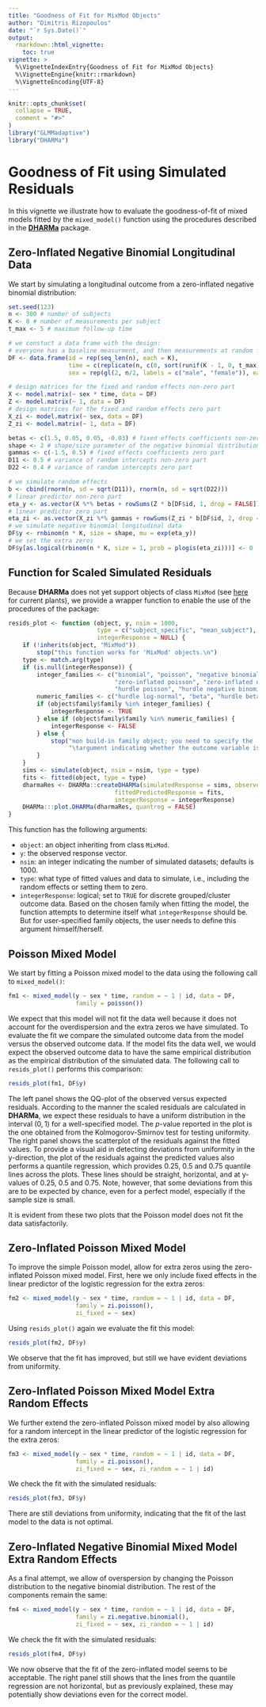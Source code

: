 ```yaml
---
title: "Goodness of Fit for MixMod Objects"
author: "Dimitris Rizopoulos"
date: "`r Sys.Date()`"
output:
  rmarkdown::html_vignette:
    toc: true
vignette: >
  %\VignetteIndexEntry{Goodness of Fit for MixMod Objects}
  %\VignetteEngine{knitr::rmarkdown}
  %\VignetteEncoding{UTF-8}
---
```


```r
knitr::opts_chunk$set(
  collapse = TRUE,
  comment = "#>"
)
library("GLMMadaptive")
library("DHARMa")
```

# Goodness of Fit using Simulated Residuals
In this vignette we illustrate how to evaluate the goodness-of-fit of mixed models fitted
by the `mixed_model()` function using the procedures described in the
[**DHARMa**](https://cran.r-project.org/package=DHARMa) package. 

## Zero-Inflated Negative Binomial Longitudinal Data
We start by simulating a longitudinal outcome from a zero-inflated negative binomial 
distribution:
```r
set.seed(123)
n <- 300 # number of subjects
K <- 8 # number of measurements per subject
t_max <- 5 # maximum follow-up time

# we constuct a data frame with the design: 
# everyone has a baseline measurment, and then measurements at random follow-up times
DF <- data.frame(id = rep(seq_len(n), each = K),
                 time = c(replicate(n, c(0, sort(runif(K - 1, 0, t_max))))),
                 sex = rep(gl(2, n/2, labels = c("male", "female")), each = K))

# design matrices for the fixed and random effects non-zero part
X <- model.matrix(~ sex * time, data = DF)
Z <- model.matrix(~ 1, data = DF)
# design matrices for the fixed and random effects zero part
X_zi <- model.matrix(~ sex, data = DF)
Z_zi <- model.matrix(~ 1, data = DF)

betas <- c(1.5, 0.05, 0.05, -0.03) # fixed effects coefficients non-zero part
shape <- 2 # shape/size parameter of the negative binomial distribution
gammas <- c(-1.5, 0.5) # fixed effects coefficients zero part
D11 <- 0.5 # variance of random intercepts non-zero part
D22 <- 0.4 # variance of random intercepts zero part

# we simulate random effects
b <- cbind(rnorm(n, sd = sqrt(D11)), rnorm(n, sd = sqrt(D22)))
# linear predictor non-zero part
eta_y <- as.vector(X %*% betas + rowSums(Z * b[DF$id, 1, drop = FALSE]))
# linear predictor zero part
eta_zi <- as.vector(X_zi %*% gammas + rowSums(Z_zi * b[DF$id, 2, drop = FALSE]))
# we simulate negative binomial longitudinal data
DF$y <- rnbinom(n * K, size = shape, mu = exp(eta_y))
# we set the extra zeros
DF$y[as.logical(rbinom(n * K, size = 1, prob = plogis(eta_zi)))] <- 0
```

## Function for Scaled Simulated Residuals
Because **DHARMa** does not yet support objects of class `MixMod` (see 
[here](https://github.com/florianhartig/DHARMa/issues/96) for current plants), we provide 
a wrapper function to enable the use of the procedures of the package:
```r
resids_plot <- function (object, y, nsim = 1000,
                         type = c("subject_specific", "mean_subject"),
                         integerResponse = NULL) {
    if (!inherits(object, "MixMod"))
        stop("this function works for 'MixMod' objects.\n")
    type <- match.arg(type)
    if (is.null(integerResponse)) {
        integer_families <- c("binomial", "poisson", "negative binomial",
                              "zero-inflated poisson", "zero-inflated negative binomial", 
                              "hurdle poisson", "hurdle negative binomial")
        numeric_families <- c("hurdle log-normal", "beta", "hurdle beta", "Gamma")
        if (object$family$family %in% integer_families) {
            integerResponse <- TRUE
        } else if (object$family$family %in% numeric_families) {
            integerResponse <- FALSE
        } else {
            stop("non build-in family object; you need to specify the 'integerResponse',\n",
                 "\targument indicating whether the outcome variable is integer or not.\n")
        }
    }
    sims <- simulate(object, nsim = nsim, type = type)
    fits <- fitted(object, type = type)
    dharmaRes <- DHARMa::createDHARMa(simulatedResponse = sims, observedResponse = y, 
                              fittedPredictedResponse = fits, 
                              integerResponse = integerResponse)
    DHARMa:::plot.DHARMa(dharmaRes, quantreg = FALSE)
}
```

This function has the following arguments:

- `object`: an object inheriting from class `MixMod`.
- `y`: the observed response vector.
- `nsim`: an integer indicating the number of simulated datasets; defaults is 1000.
- `type`: what type of fitted values and data to simulate, i.e., including the random 
effects or setting them to zero.
- `integerResponse`: logical; set to `TRUE` for discrete grouped/cluster outcome data. 
Based on the chosen family when fitting the model, the function attempts to determine 
itself what `integerResponse` should be. But for user-specified family objects, the user
needs to define this argument himself/herself.

## Poisson Mixed Model
We start by fitting a Poisson mixed model to the data using the following call to 
`mixed_model()`:
```r
fm1 <- mixed_model(y ~ sex * time, random = ~ 1 | id, data = DF,
                   family = poisson())
```

We expect that this model will not fit the data well because it does not account for the
overdispersion and the extra zeros we have simulated. To evaluate the fit we compare the 
simulated outcome data from the model versus the observed outcome data. If 
the model fits the data well, we would expect the observed outcome data to have the same
empirical distribution as the empirical distribution of the simulated data. The following
call to `resids_plot()` performs this comparison:
```r
resids_plot(fm1, DF$y)
```

The left panel shows the QQ-plot of the observed versus expected residuals. According to 
the manner the scaled residuals are calculated in **DHARMa**, we expect these residuals to
have a uniform distribution in the interval $(0, 1)$ for a well-specified model. The 
$p$-value reported in the plot is the one obtained from the Kolmogorov-Smirnov test for 
testing uniformity. The right panel shows the scatterplot of the residuals against the 
fitted values. To provide a visual aid in detecting deviations from uniformity in the 
y-direction, the plot of the residuals against the predicted values also performs a 
quantile regression, which provides 0.25, 0.5 and 0.75 quantile lines across the plots. 
These lines should be straight, horizontal, and at y-values of 0.25, 0.5 and 0.75. Note, 
however, that some deviations from this are to be expected by chance, even for a perfect 
model, especially if the sample size is small. 

It is evident from these two plots that the Poisson model does not fit the data 
satisfactorily.

## Zero-Inflated Poisson Mixed Model
To improve the simple Poisson model, allow for extra zeros using the zero-inflated Poisson 
mixed model. First, here we only include fixed effects in the linear predictor of the
logistic regression for the extra zeros:
```r
fm2 <- mixed_model(y ~ sex * time, random = ~ 1 | id, data = DF,
                   family = zi.poisson(), 
                   zi_fixed = ~ sex)
```

Using `resids_plot()` again we evaluate the fit this model:
```r
resids_plot(fm2, DF$y)
```

We observe that the fit has improved, but still we have evident deviations from 
uniformity.

## Zero-Inflated Poisson Mixed Model Extra Random Effects
We further extend the zero-inflated Poisson mixed model by also allowing for a random 
intercept in the linear predictor of the logistic regression for the extra zeros:
```r
fm3 <- mixed_model(y ~ sex * time, random = ~ 1 | id, data = DF,
                   family = zi.poisson(), 
                   zi_fixed = ~ sex, zi_random = ~ 1 | id)
```

We check the fit with the simulated residuals:
```r
resids_plot(fm3, DF$y)
```

There are still deviations from uniformity, indicating that the fit of the last model to 
the data is not optimal.

## Zero-Inflated Negative Binomial Mixed Model Extra Random Effects
As a final attempt, we allow of overspersion by changing the Poisson distribution to the
negative binomial distribution. The rest of the components remain the same:
```r
fm4 <- mixed_model(y ~ sex * time, random = ~ 1 | id, data = DF,
                   family = zi.negative.binomial(), 
                   zi_fixed = ~ sex, zi_random = ~ 1 | id)
```

We check the fit with the simulated residuals:
```r
resids_plot(fm4, DF$y)
```

We now observe that the fit of the zero-inflated model seems to be acceptable. The right
panel still shows that the lines from the quantile regression are not horizontal, but as 
previously explained, these may potentially show deviations even for the correct model.
